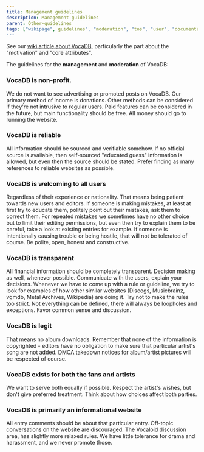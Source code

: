 ---
title: Management guidelines
description: Management guidelines
parent: Other-guidelines
tags: ["wikipage", guidelines", "moderation", "tos", "user", "documentation", "vocadb"]
---

See our [wiki article about VocaDB](/docs/footer/vocadb-what-is-it-for), particularly the part about the "motivation" and "core attributes".

The guidelines for the **management** and **moderation** of VocaDB:

### VocaDB is non-profit.

We do not want to see advertising or promoted posts on VocaDB. Our primary method of income is donations. Other methods can be considered if they're not intrusive to regular users. Paid features can be considered in the future, but main functionality should be free. All money should go to running the website.

### VocaDB is reliable

All information should be sourced and verifiable somehow. If no official source is available, then self-sourced "educated guess" information is allowed, but even then the source should be stated. Prefer finding as many references to reliable websites as possible.

### VocaDB is welcoming to all users

Regardless of their experience or nationality. That means being patient towards new users and editors. If someone is making mistakes, at least at first try to educate them, politely point out their mistakes, ask them to correct them. For repeated mistakes we sometimes have no other choice but to limit their editing permissions, but even then try to explain them to be careful, take a look at existing entries for example. If someone is intentionally causing trouble or being hostile, that will not be tolerated of course. Be polite, open, honest and constructive.

### VocaDB is transparent

All financial information should be completely transparent. Decision making as well, whenever possible. Communicate with the users, explain your decisions. Whenever we have to come up with a rule or guideline, we try to look for examples of how other similar websites (Discogs, Musicbrainz, vgmdb, Metal Archives, Wikipedia) are doing it. Try not to make the rules too strict. Not everything can be defined, there will always be loopholes and exceptions. Favor common sense and discussion.

### VocaDB is legit

That means no album downloads. Remember that none of the information is copyrighted - editors have no obligation to make sure that particular artist's song are not added. DMCA takedown notices for album/artist pictures will be respected of course.

### VocaDB exists for both the fans and artists

We want to serve both equally if possible. Respect the artist's wishes, but don't give preferred treatment. Think about how choices affect both parties.

### VocaDB is primarily an informational website

All entry comments should be about that particular entry. Off-topic conversations on the website are discouraged. The Vocaloid discussion area, has slightly more relaxed rules. We have little tolerance for drama and harassment, and we never promote those.